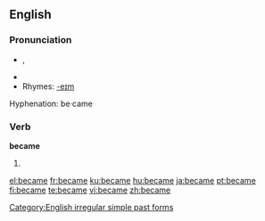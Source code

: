 ==English==

{{rank|point|letter|become|348|became|second|United|free}}

===Pronunciation===
*{{IPA|/bɪˈkeɪm/}}, {{SAMPA|/bI"keIm/}}
*{{audio|en-us-became.ogg|Audio (US)}}
*Rhymes: [[Rhymes:English:-eɪm|-eɪm]]
Hyphenation: be·came

===Verb===
'''became'''

# {{simple past of|[[become]]}}

[[Category:English irregular simple past forms]]

[[el:became]]
[[fr:became]]
[[ku:became]]
[[hu:became]]
[[ja:became]]
[[pt:became]]
[[fi:became]]
[[te:became]]
[[vi:became]]
[[zh:became]]